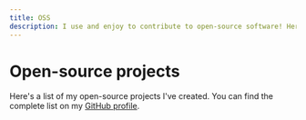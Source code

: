 ```yaml
---
title: OSS
description: I use and enjoy to contribute to open-source software! Here is a list of open-source projects I actively maintain.
---
```


# Open-source projects

Here's a list of my open-source projects I've created. You can find the complete list on my [GitHub profile](https://github.com/glennreyes).

